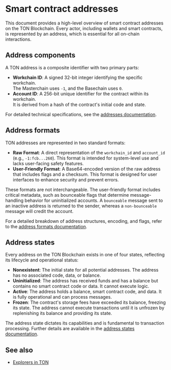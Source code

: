 
# Smart contract addresses 

This document provides a high-level overview of smart contract addresses on the TON Blockchain. Every actor, including wallets and smart contracts, is represented by an address, which is essential for all on-chain interactions.

## Address components

A TON address is a composite identifier with two primary parts:

- **Workchain ID**: A signed 32-bit integer identifying the specific workchain.<br/>
The Masterchain uses `-1`, and the Basechain uses `0`.
- **Account ID**: A 256-bit unique identifier for the contract within its workchain. <br/>
It is derived from a hash of the contract's initial code and state.

For detailed technical specifications, see the [addresses documentation](/v3/documentation/smart-contracts/addresses).

## Address formats

TON addresses are represented in two standard formats:

-   **Raw Format**: A direct representation of the `workchain_id` and `account_id` (e.g., `-1:fcb...260`). This format is intended for system-level use and lacks user-facing safety features.
-   **User-Friendly Format**: A Base64-encoded version of the raw address that includes flags and a checksum. This format is designed for user interfaces to enhance security and prevent errors.

These formats are not interchangeable. The user-friendly format includes critical metadata, such as bounceable flags that determine message-handling behavior for uninitialized accounts. A `bounceable` message sent to an inactive address is returned to the sender, whereas a `non-bounceable` message will credit the account.

For a detailed breakdown of address structures, encoding, and flags, refer to the [address formats documentation](/v3/documentation/smart-contracts/address-formats).

## Address states

Every address on the TON Blockchain exists in one of four states, reflecting its lifecycle and operational status:

- **Nonexistent**: The initial state for all potential addresses. The address has no associated code, data, or balance.
- **Uninitialized**: The address has received funds and has a balance but contains no smart contract code or data. It cannot execute logic.
- **Active**: The address holds a balance, smart contract code, and data. It is fully operational and can process messages.
- **Frozen**: The contract's storage fees have exceeded its balance, freezing its state. The address cannot execute transactions until it is unfrozen by replenishing its balance and providing its state.

The address state dictates its capabilities and is fundamental to transaction processing. Further details are available in the [address states documentation](/v3/documentation/smart-contracts/address-states).

## See also

- [Explorers in TON](/v3/concepts/dive-into-ton/ton-ecosystem/explorers-in-ton)

<Feedback />

